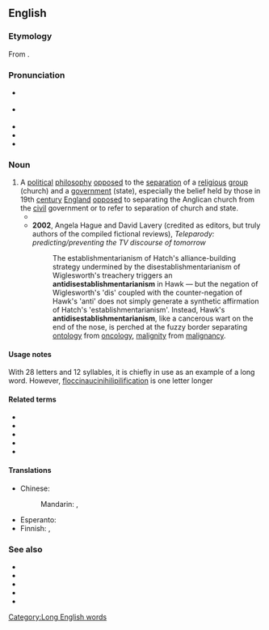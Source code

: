 ==English==
{{Wikipedia|antidisestablishmentarianism}}
{{Wikipedia|antidisestablishmentarianism (word)}}

===Etymology===
From {{confix|anti|disestablishmentarian|ism|lang=en}}.

===Pronunciation===
* {{a|UK}} {{IPA|/ˌæn.ti.dɪz.ɪs.tæb.lɪʃ.mənˈtɛə.ɹɪə.nɪ.z(ə)m/|lang=en}}
* {{a|US}} {{IPA|/ˌæn.taiˌdɪs.ɛsˌtæb.lɪʃ.məntˈɛː.ɹi.ənˌɪ.zm/|/ˌæn.ti-/|lang=en}}
* {{audio|en-uk-antidisestablishmentarianism.ogg|Audio (UK)|lang=en}}
* {{audio|en-us-antidisestablishmentarianism.ogg|Audio (US)|lang=en}}
* {{hyphenation|an|ti|dis|es|tab|lish|ment|ar|i|an|ism|lang=en}}

===Noun===
{{en-noun|-|s}}

# A [[political]] [[philosophy]] [[opposed]] to the [[separation]] of a [[religious]] [[group]] (church) and a [[government]] (state), especially the belief held by those in 19th [[century]] [[England]] [[opposed]] to separating the Anglican church from the [[civil]] government or to refer to separation of church and state. {{defdate|from 20th c.}}
#* {{quote-text|year=1998|author=University of Oklahoma College of Law|title=American Indian Law Review|passage=Jed Rubenfeld, who actually may not have been recycling a ''Boerne'' Court- rejected argument into a law review article,<sup>450</sup> reasoned that RFRA indeed lacked constitutionality, but because of First Amendment '''antidisestablishmentarianism''', and not the reasons offered by the Court.<sup>451</sup>}}
#* '''2002''', Angela Hague and David Lavery (credited as editors, but truly authors of the compiled fictional reviews), ''Teleparody: predicting/preventing the TV discourse of tomorrow''
#*: The establishmentarianism of Hatch's alliance-building strategy undermined by the disestablishmentarianism of Wiglesworth's treachery triggers an '''antidisestablishmentarianism''' in Hawk &mdash; but the negation of Wiglesworth's 'dis' coupled with the counter-negation of Hawk's 'anti' does not simply generate a synthetic affirmation of Hatch's 'establishmentarianism'. Instead, Hawk's '''antidisestablishmentarianism''', like a cancerous wart on the end of the nose, is perched at the fuzzy border separating [[ontology]] from [[oncology]], [[malignity]] from [[malignancy]].

====Usage notes====
With 28 letters and 12 syllables, it is chiefly in use as an example of a long word. However, [[floccinaucinihilipilification]] is one letter longer

====Related terms====
* {{l|en|antidisestablishmentarian}}
* {{l|en|disestablishmentarianism}}
* {{l|en|establish}}
* {{l|en|established church}}
* {{l|en|establishment}}

====Translations====
{{trans-top|philosophy opposed to separating church and state}}
* Chinese:
*: Mandarin: {{t|cmn|反政教分離主義|sc=Hani}}, {{t|cmn|反政教分离主义|tr=fǎn zhèngjiào fēnlí zhǔyì|sc=Hani}}
{{trans-mid}}
* Esperanto: {{t|eo|kontraŭmalfondistismo}}
* Finnish: {{t|fi|valtiokirkollisuus}}, {{t|fi|[[valtiokirkon]] [[puolustaminen]]}}
{{trans-bottom}}

===See also===
* {{l|en|floccinaucinihilipilification}}
* {{l|en|dacryocystorhinostomy}}
* {{l|en|hippopotomonstrosesquipedaliophobia}}
* {{l|en|pneumonoultramicroscopicsilicovolcanoconiosis}}
* {{l|en|supercalifragilisticexpialidocious}}

[[Category:Long English words]]